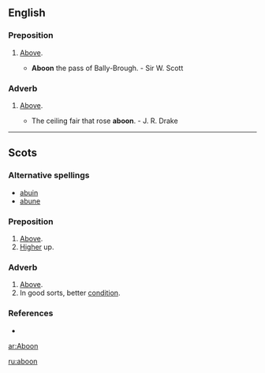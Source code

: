 ==English==

===Preposition===
{{en-prep}}

# {{context|Scottish English|Provincial English}} [[above|Above]].
#* '''Aboon''' the pass of Bally-Brough. - Sir W. Scott

===Adverb===
{{en-adv|-}}

# {{context|Scottish English|Provincial English}} [[above|Above]].
#* The ceiling fair that rose '''aboon'''. - J. R. Drake

----

==Scots==

===Alternative spellings===
*[[abuin]]
*[[abune]]

===Preposition===
{{sco-prep}}

# [[above|Above]].
# [[high|Higher]] up.

===Adverb===
{{sco-adv|-}}

# [[above|Above]].
# In good sorts, better [[condition]].

===References===
*{{R:DSL}}

[[ar:Aboon]]

[[ru:aboon]]